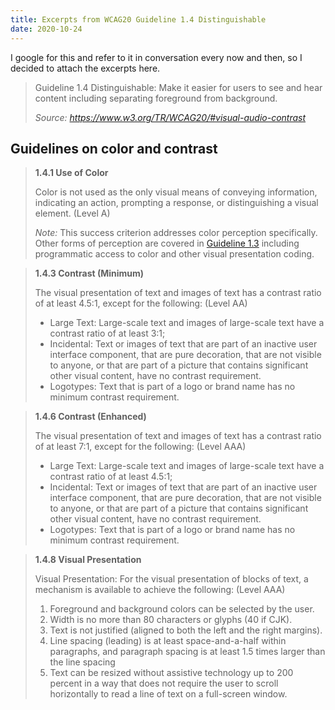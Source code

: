 ```yaml
---
title: Excerpts from WCAG20 Guideline 1.4 Distinguishable
date: 2020-10-24
---
```


I google for this and refer to it in conversation every now and then, so I
decided to attach the excerpts here.

> Guideline 1.4 Distinguishable: Make it easier for users to see and hear
> content including separating foreground from background.
>
> _Source: https://www.w3.org/TR/WCAG20/#visual-audio-contrast_

## Guidelines on color and contrast

> **1.4.1 Use of Color**
>
> Color is not used as the only visual means of conveying information,
> indicating an action, prompting a response, or distinguishing a visual
> element. (Level A)
>
> _Note:_ This success criterion addresses color perception specifically. Other
> forms of perception are covered in
> [Guideline 1.3](https://www.w3.org/TR/WCAG20/#content-structure-separation)
> including programmatic access to color and other visual presentation coding.

> **1.4.3 Contrast (Minimum)**
>
> The visual presentation of text and images of text has a contrast ratio of at
> least 4.5:1, except for the following: (Level AA)
>
> - Large Text: Large-scale text and images of large-scale text have a contrast
>   ratio of at least 3:1;
> - Incidental: Text or images of text that are part of an inactive user
>   interface component, that are pure decoration, that are not visible to
>   anyone, or that are part of a picture that contains significant other visual
>   content, have no contrast requirement.
> - Logotypes: Text that is part of a logo or brand name has no minimum contrast
>   requirement.

> **1.4.6 Contrast (Enhanced)**
>
> The visual presentation of text and images of text has a contrast ratio of at
> least 7:1, except for the following: (Level AAA)
>
> - Large Text: Large-scale text and images of large-scale text have a contrast
>   ratio of at least 4.5:1;
> - Incidental: Text or images of text that are part of an inactive user
>   interface component, that are pure decoration, that are not visible to
>   anyone, or that are part of a picture that contains significant other visual
>   content, have no contrast requirement.
> - Logotypes: Text that is part of a logo or brand name has no minimum contrast
>   requirement.

> **1.4.8 Visual Presentation**
>
> Visual Presentation: For the visual presentation of blocks of text, a
> mechanism is available to achieve the following: (Level AAA)
>
> 1. Foreground and background colors can be selected by the user.
> 2. Width is no more than 80 characters or glyphs (40 if CJK).
> 3. Text is not justified (aligned to both the left and the right margins).
> 4. Line spacing (leading) is at least space-and-a-half within paragraphs, and
>    paragraph spacing is at least 1.5 times larger than the line spacing
> 5. Text can be resized without assistive technology up to 200 percent in a way
>    that does not require the user to scroll horizontally to read a line of
>    text on a full-screen window.

<style>{`
  blockquote p, blockquote li {
    font: 400 1rem Inter;
  }
`}</style>
